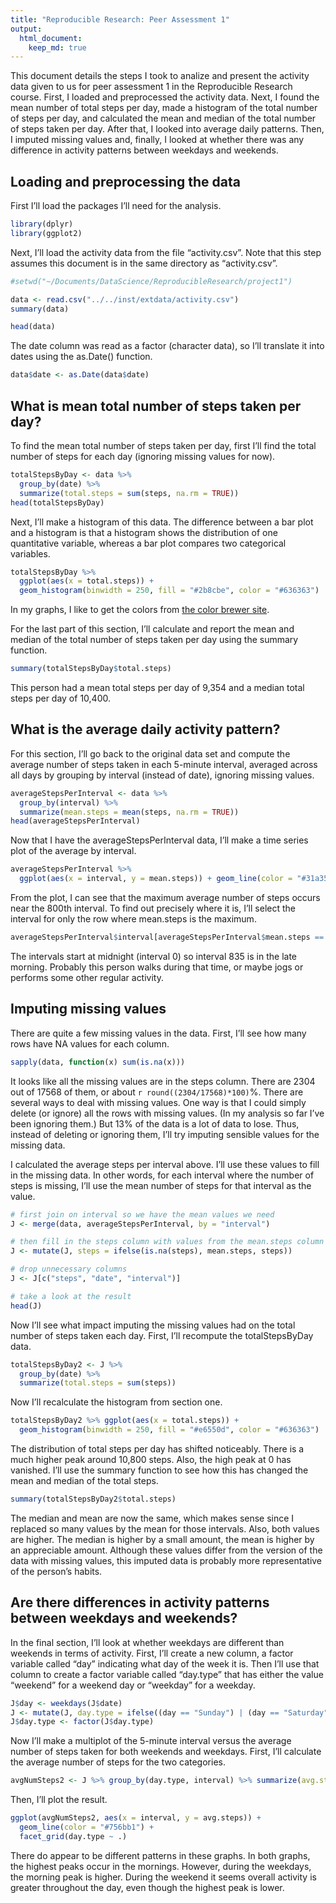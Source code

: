 ```yaml
---
title: "Reproducible Research: Peer Assessment 1"
output: 
  html_document:
    keep_md: true
---
```


This document details the steps I took to analize and present the activity data given to us for peer assessment 1 in the Reproducible Research course. First, I loaded and preprocessed the activity data. Next, I found the mean number of total steps per day, made a histogram of the total number of steps per day, and calculated the mean and median of the total number of steps taken per day. After that, I looked into average daily patterns. Then, I imputed missing values and, finally, I looked at whether there was any difference in activity patterns between weekdays and weekends.

## Loading and preprocessing the data

First I'll load the packages I'll need for the analysis.

```r
library(dplyr)
library(ggplot2)
```

Next, I'll load the activity data from the file "activity.csv". Note that this step assumes this document is in the same directory as "activity.csv".

```r
#setwd("~/Documents/DataScience/ReproducibleResearch/project1")

data <- read.csv("../../inst/extdata/activity.csv")
summary(data)
```

```r
head(data)
```

The date column was read as a factor (character data), so I'll translate it into dates using the as.Date() function.

```r
data$date <- as.Date(data$date)
```


## What is mean total number of steps taken per day?

To find the mean total number of steps taken per day, first I'll find the total number of steps for each day (ignoring missing values for now).

```r
totalStepsByDay <- data %>% 
  group_by(date) %>% 
  summarize(total.steps = sum(steps, na.rm = TRUE))
head(totalStepsByDay)
```

Next, I'll make a histogram of this data. The difference between a bar plot and a histogram is that a histogram shows the distribution of one quantitative variable, whereas a bar plot compares two categorical variables.

```r
totalStepsByDay %>% 
  ggplot(aes(x = total.steps)) + 
  geom_histogram(binwidth = 250, fill = "#2b8cbe", color = "#636363")
```

In my graphs, I like to get the colors from [the color brewer site](https://www.colorbrewer2.org).

For the last part of this section, I'll calculate and report the mean and median of the total number of steps taken per day using the summary function.

```r
summary(totalStepsByDay$total.steps)
```

This person had a mean total steps per day of 9,354 and a median total steps per day of 10,400.


## What is the average daily activity pattern?

For this section, I'll go back to the original data set and compute the average number of steps taken in each 5-minute interval, averaged across all days by grouping by interval (instead of date), ignoring missing values.

```r
averageStepsPerInterval <- data %>% 
  group_by(interval) %>% 
  summarize(mean.steps = mean(steps, na.rm = TRUE))
head(averageStepsPerInterval)
```

Now that I have the averageStepsPerInterval data, I'll make a time series plot of the average by interval.

```r
averageStepsPerInterval %>% 
  ggplot(aes(x = interval, y = mean.steps)) + geom_line(color = "#31a354")
```

From the plot, I can see that the maximum average number of steps occurs near the 800th interval. To find out precisely where it is, I'll select the interval for only the row where mean.steps is the maximum.

```r
averageStepsPerInterval$interval[averageStepsPerInterval$mean.steps == max(averageStepsPerInterval$mean.steps)]
```

The intervals start at midnight (interval 0) so interval 835 is in the late morning. Probably this person walks during that time, or maybe jogs or performs some other regular activity.


## Imputing missing values

There are quite a few missing values in the data. First, I'll see how many rows have NA values for each column.

```r
sapply(data, function(x) sum(is.na(x)))
```

It looks like all the missing values are in the steps column. There are 2304 out of 17568 of them, or about `r round((2304/17568)*100)`%. There are several ways to deal with missing values. One way is that I could simply delete (or ignore) all the rows with missing values. (In my analysis so far I've been ignoring them.) But 13% of the data is a lot of data to lose. Thus, instead of deleting or ignoring them, I'll try imputing sensible values for the missing data.

I calculated the average steps per interval above. I'll use these values to fill in the missing data. In other words, for each interval where the number of steps is missing, I'll use the mean number of steps for that interval as the value.

```r
# first join on interval so we have the mean values we need
J <- merge(data, averageStepsPerInterval, by = "interval")

# then fill in the steps column with values from the mean.steps column where steps is NA
J <- mutate(J, steps = ifelse(is.na(steps), mean.steps, steps))

# drop unnecessary columns
J <- J[c("steps", "date", "interval")]

# take a look at the result
head(J)
```

Now I'll see what impact imputing the missing values had on the total number of steps taken each day. First, I'll recompute the totalStepsByDay data.

```r
totalStepsByDay2 <- J %>% 
  group_by(date) %>% 
  summarize(total.steps = sum(steps))
```

Now I'll recalculate the histogram from section one.

```r
totalStepsByDay2 %>% ggplot(aes(x = total.steps)) + 
  geom_histogram(binwidth = 250, fill = "#e6550d", color = "#636363")
```

The distribution of total steps per day has shifted noticeably. There is a much higher peak around 10,800 steps. Also, the high peak at 0 has vanished. I'll use the summary function to see how this has changed the mean and median of the total steps.

```r
summary(totalStepsByDay2$total.steps)
```

The median and mean are now the same, which makes sense since I replaced so many values by the mean for those intervals. Also, both values are higher. The median is higher by a small amount, the mean is higher by an appreciable amount. Although these values differ from the version of the data with missing values, this imputed data is probably more representative of the person's habits.


## Are there differences in activity patterns between weekdays and weekends?

In the final section, I'll look at whether weekdays are different than weekends in terms of activity. First, I'll create a new column, a factor variable called "day" indicating what day of the week it is. Then I'll use that column to create a factor variable called "day.type" that has either the value "weekend" for a weekend day or "weekday" for a weekday.

```r
J$day <- weekdays(J$date)
J <- mutate(J, day.type = ifelse((day == "Sunday") | (day == "Saturday"), "weekend", "weekday"))
J$day.type <- factor(J$day.type)
```

Now I'll make a multiplot of the 5-minute interval versus the average number of steps taken for both weekends and weekdays. First, I'll calculate the average number of steps for the two categories.

```r
avgNumSteps2 <- J %>% group_by(day.type, interval) %>% summarize(avg.steps = mean(steps))
```


Then, I'll plot the result.

```r
ggplot(avgNumSteps2, aes(x = interval, y = avg.steps)) + 
  geom_line(color = "#756bb1") +
  facet_grid(day.type ~ .)
```

There do appear to be different patterns in these graphs. In both graphs, the highest peaks occur in the mornings. However, during the weekdays, the morning peak is higher. During the weekend it seems overall activity is greater throughout the day, even though the highest peak is lower.


